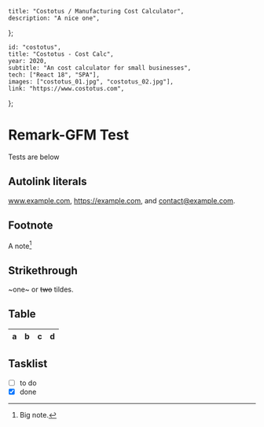 	title: "Costotus / Manufacturing Cost Calculator",
	description: "A nice one",
};

	id: "costotus",
	title: "Costotus - Cost Calc",
	year: 2020,
	subtitle: "An cost calculator for small businesses",
	tech: ["React 18", "SPA"],
	images: ["costotus_01.jpg", "costotus_02.jpg"],
	link: "https://www.costotus.com",
};

# Remark-GFM Test

Tests are below

## Autolink literals

www.example.com, https://example.com, and contact@example.com.

## Footnote

A note[^1]

[^1]: Big note.

## Strikethrough

~one~ or ~~two~~ tildes.

## Table

| a   | b   |   c |  d  |
| --- | :-- | --: | :-: |

## Tasklist

-   [ ] to do
-   [x] done

